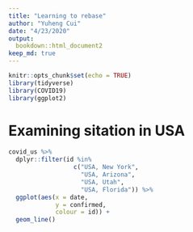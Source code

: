 ```yaml
---
title: "Learning to rebase"
author: "Yuheng Cui"
date: "4/23/2020"
output: 
  bookdown::html_document2
keep_md: true
---
```


```r
knitr::opts_chunk$set(echo = TRUE)
library(tidyverse)
library(COVID19)
library(ggplot2)
```


# Examining sitation in USA
```r
covid_us %>%
  dplyr::filter(id %in%
                  c("USA, New York",
                    "USA, Arizona",
                    "USA, Utah",
                    "USA, Florida")) %>%
  ggplot(aes(x = date,
             y = confirmed,
             colour = id)) +
  geom_line()
```

